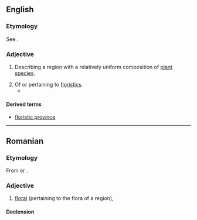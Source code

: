 ==English==

===Etymology===
See {{m|en|floristics}}.

===Adjective===
{{en-adj|-}}

# Describing a region with a relatively uniform composition of [[plant]] [[species]].
#: {{ux|en|The Lowland Fynbos is located at the southwestern tip of the African continent where it forms part of the Cape '''Floristic''' Region.}}
# Of or pertaining to [[floristics]].
#* {{RQ:Schuster Hepaticae|volume=V|page=viii|text=There is now such an immense "microliterature" on hepatics that, beyond a certain point I have given up trying to integrate (and evaluate) every minor paper published—especially narrowly '''floristic''' papers.}}

====Derived terms====
* [[floristic province]]

----

==Romanian==

===Etymology===
From {{bor|ro|de|floristisch}} or {{bor|ro|fr|floristique}}.

===Adjective===
{{ro-adj}}

# [[floral]] (pertaining to the flora of a region), {{l|en|floristic}}

====Declension====
{{ro-decl-adj}}